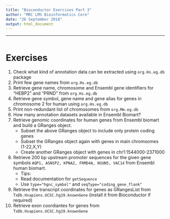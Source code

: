 ```yaml
---
title: "Bioconductor Exercises Part 3"
author: "MRC LMS Bioinformatics Core"
date: "26 September 2018"
output: html_document
---
```


----
```r

```


# Exercises

1. Check what kind of annotation data can be extracted using `org.Hs.eg.db` package
2. Print few gene names from `org.Hs.eg.db`
3. Retrieve gene name, chromosome and Ensembl gene identifiers for “HEBP2” and “PRND” from `org.Hs.eg.db`
4. Retrieve gene symbol, gene name and gene alias for genes in chromosome 2 for human using `org.Hs.eg.db`
5. Print non-redundant list of chromosomes from `org.Mm.eg.db`
6. How many annotation datasets available in Ensembl Biomart?
7. Retrieve genomic coordinates for human genes from Ensembl biomart and build a GRanges object.
    + Subset the above GRanges object to include only protein coding genes
    + Subset the GRanges object again with genes in main chromsomes (1-22,X,Y)
    + Create another GRanges object with genes in chr1:1544000-2371000
8. Retrieve 200 bp upstream promoter sequences for the given gene symbols `AQP1, ASNSP2, KPNA2, FRMD4A, NSUN5, VAC14` from Ensembl human biomart.
    + Tips: 
    + Read documentation for `getSequence`
    + Use `type="hgnc_symbol"` and `seqType="coding_gene_flank"`
9. Retrieve the transcript coordinates for genes as GRangesList from `TxDb.Hsapiens.UCSC.hg19.knownGene` (install it from Bioconductor if required)
10. Retrieve exon coordiantes for genes from `TxDb.Hsapiens.UCSC.hg19.knownGene`

    
